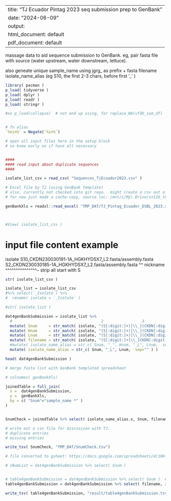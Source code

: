 
---
title: "TJ Ecuador Pintag 2023 seq submission prep to GenBank"
date: "2024-06-09"
output:
  html_document: default
  pdf_document: default
---

massage data to aid sequence submission to GenBank.
eg, pair fasta file with source (water upstream, water downstream, lettuce).

also
geneate unique sample_name using jgrg_ as prefix + fasta filename
isolate_name_alias (eg S10, the first 2-3 chars, before first '_' )

```r

library( pacman )
p_load( tidyverse )
p_load( dplyr )
p_load( readr )
p_load( stringr )

#xx p_load(collapse)  # not end up using, for replace_NA(vfdb_sum_df)


# fn alias 
`%nin%` = Negate(`%in%`)

# open all input files here in the setup block
# so know early on if have all necessary


####
#### read input about duplicate sequences
####

isolate_list_csv = read_csv( "Sequences_TjEcuador2023.csv" )

# Excel file by TJ (using GenBank template) 
# xlsx, currently not checked into git repo.  might create a csv out of it, but don't want too many version of a file
# for now just made a cache copy, source loc: /mnt/i/My\ Drive/sn126_t6_phd_hw/genbank/TJ_ecuador2024/  TJ_Pintag_Ecuador_ESBL_2023.xlsx

genBankXls = readxl::read_excel( "TMP_DAT/TJ_Pintag_Ecuador_ESBL_2023.xlsx", sheet="UserEntry")



#View( isolate_list_csv )
```

# input file content example
isolate
S10_CKDN230030191-1A_HGKHYDSX7_L2.fasta/assembly.fasta
S2_CKDN230030185-1A_HGKHYDSX7_L2.fasta/assembly.fasta
^^ nickname                           ^^^^^^^^^^^^^^^-- strip
   all start with S


```r

str( isolate_list_csv )

isolate_list = isolate_list_csv 
#%>% select(`_Isolate`) %>%
#  rename( isolate = `_Isolate` )

#str( isolate_list )

dat4genBankSubmission = isolate_list %>%
  #                                       2                 3                    4                  5                              6           7                          
  mutate( Snum     = str_match( isolate, "(S[:digit:]+)[\\_](CKDN[:digit:]+)[\\-]([:alnum:]+)[\\-_]H([:alnum:]+)DSX[:digit:][\\-_]L([:alnum:]+)(.fasta)/assembly.fasta" )[,2] ) %>% 
  mutate( Hnum     = str_match( isolate, "(S[:digit:]+)[\\_](CKDN[:digit:]+)[\\-]([:alnum:]+)[\\-_]H([:alnum:]+)DSX[:digit:][\\-_]L([:alnum:]+)(.fasta)/assembly.fasta" )[,5] ) %>% 
  mutate( Lnum     = str_match( isolate, "(S[:digit:]+)[\\_](CKDN[:digit:]+)[\\-]([:alnum:]+)[\\-_]H([:alnum:]+)DSX[:digit:][\\-_]L([:alnum:]+)(.fasta)/assembly.fasta" )[,6] ) %>% 
  mutate( filename = str_match( isolate, "(S[:digit:]+[\\_]CKDN[:digit:]+[\\-][:alnum:]+[\\-_]H[:alnum:]+DSX[:digit:][\\-_]L[:alnum:]+.fasta)/assembly.fasta" )[,2] ) %>%
  #mutate( isolate_name_alias = str_c( Snum, "_", Hnum, "_L", Lnum,  sep="" ) )
  mutate( isolate_name_alias = str_c( Snum, "_L", Lnum,  sep="" ) )

head( dat4genBankSubmission )

```
```r

# merge fasta list with GenBank templated spreadsheet

# colnames( genBankXls)

joinedTable = full_join(
  x =  dat4genBankSubmission, 
  y =  genBankXls,
  by = c( "Snum"="sample_name *" )
)


SnumCheck = joinedTable %>% select( isolate_name_alias.x, Snum, filename, isolate )

# write out a csv file for discussion with TJ.
# duplicate entries
# missing entries

write_tsv( SnumCheck, "TMP_DAT/SnumCheck.tsv")

# file converted to gsheet: https://docs.google.com/spreadsheets/d/10H-lHpGctgx2atLa85Es-hp7rvNBjrDEsuN4w5vN4xw/edit?gid=418524427#gid=418524427 


```

```r

# sNumList = dat4genBankSubmission %>% select( Snum )



```


```r



# table4genBankSubmission = dat4genBankSubmission %>% select( Snum )  # debug, sanity check, S number along is not unique.  but with L number then they will become unique
table4genBankSubmission = dat4genBankSubmission %>% select( filename, isolate_name_alias )

write_tsv( table4genBankSubmission, "result/table4genBankSubmission.tsv")


```